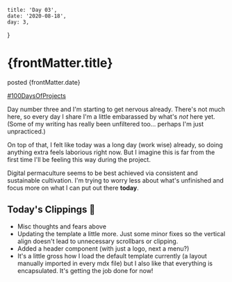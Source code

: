 
    title: 'Day 03',
    date: '2020-08-18',
    day: 3,
}

<h1>{frontMatter.title}</h1>

<span>posted {frontMatter.date}</span>

[#100DaysOfProjects](./)

Day number three and I'm starting to get nervous already. There's not much here,
so every day I share I'm a little embarassed by what's _not_ here yet. (Some of
my writing has really been unfiltered too... perhaps I'm just unpracticed.)

On top of that, I felt like today was a long day (work wise) already, so doing
anything extra feels laborious right now. But I imagine this is far from the
first time I'll be feeling this way during the project.

Digital permaculture seems to be best achieved via consistent and sustainable
cultivation. I'm trying to worry less about what's unfinished and focus more on
what I can put out there **today**.

## Today's Clippings 🍃

-   Misc thoughts and fears above
-   Updating the template a little more. Just some minor fixes so the vertical
    align doesn't lead to unnecessary scrollbars or clipping.
-   Added a header component (with just a logo, next a menu?)
-   It's a little gross how I load the default template currently (a layout
    manually imported in every mdx file) but I also like that everything is
    encapsulated. It's getting the job done for now!
